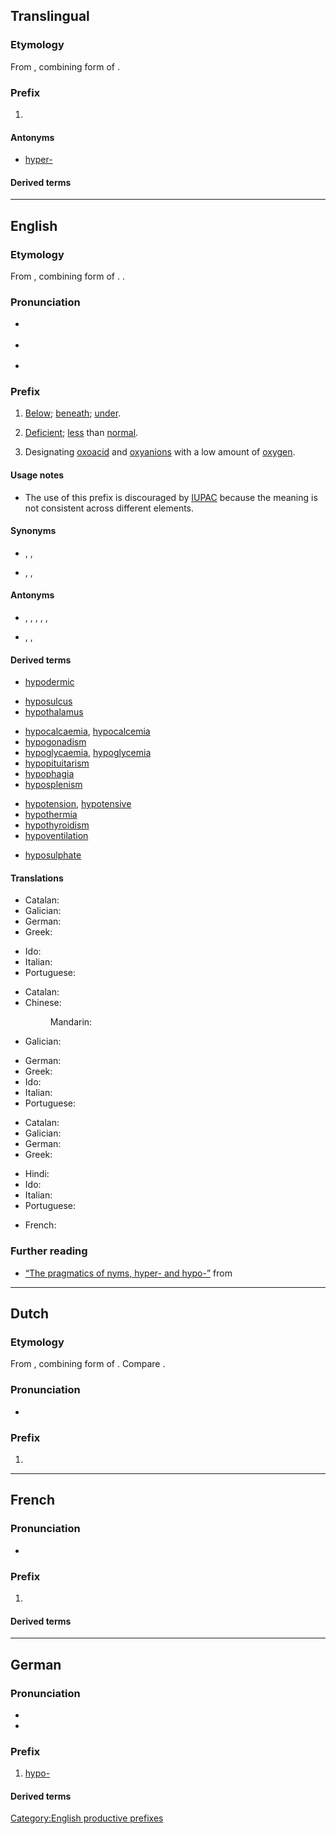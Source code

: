 {{also|hypo|hypo.}}
==Translingual==

===Etymology===
From {{der|mul|grc|ὑπο-}}, combining form of {{m|grc|ὑπό||under}}.

===Prefix===
{{head|mul|prefix}}

# {{l|en|hypo-}}

====Antonyms====
* [[hyper-#Translingual|hyper-]]

====Derived terms====
{{prefixsee|mul|hypo-}}

----

==English==

===Etymology===
From {{der|en|grc|ὑπο-}}, combining form of {{m|grc|ὑπό||under}}. {{doublet|en|sub-}}.

===Pronunciation===
* {{a|RP}} {{IPA|en|/ˈhaɪpəʊ/}}
* {{a|GA}} {{IPA|en|/ˈhaɪpoʊ/}}
* {{rhymes|en|aɪpəʊ|s=2}}

===Prefix===
{{en-prefix}}

# {{lb|en|anatomy}} [[below|Below]]; [[beneath]]; [[under]].
#: {{syn|en|sub-|q1=Latinate}}
# {{lb|en|medicine}} [[deficient|Deficient]]; [[less]] than [[normal]].
#: {{syn|en|sub-|q1=Latinate}}
#: {{ant|en|hyper-}}
# {{lb|en|chemistry}} Designating [[oxoacid]] and [[oxyanion]]s with a low amount of [[oxygen]].
#: {{ant|en|per-}}

====Usage notes====
* {{sense|chemistry}} The use of this prefix is discouraged by [[IUPAC]] because the meaning is not consistent across different elements.

====Synonyms====
* {{sense|below}} {{l|en|under-}}, {{l|en|sub-}}, {{l|en|infra-}}
* {{sense|deficient}} {{l|en|under-}}, {{l|en|dys-}}, {{l|en|mal-}}

====Antonyms====
* {{sense|below}} {{l|en|on-}}, {{l|en|en-}}, {{l|en|epi-}}, {{l|en|super-}}, {{l|en|supra-}}, {{l|en|sur-}}
* {{sense|deficient}} {{l|en|over-}}, {{l|en|hyper-}}, {{l|en|ultra-}}

====Derived terms====
{{prefixsee|en}}
{{rel-top|Terms derived from the ''hypo-'' prefix in the anatomical sense}}
* [[hypodermic]]
{{rel-mid}}
* [[hyposulcus]]
* [[hypothalamus]]
{{rel-bottom}}
{{rel-top|Terms derived from the ''hypo-'' prefix in the medical sense}}
* [[hypocalcaemia]], [[hypocalcemia]]
* [[hypogonadism]]
* [[hypoglycaemia]], [[hypoglycemia]]
* [[hypopituitarism]]
* [[hypophagia]]
* [[hyposplenism]]
{{rel-mid}}
* [[hypotension]], [[hypotensive]]
* [[hypothermia]]
* [[hypothyroidism]]
* [[hypoventilation]]
{{rel-bottom}}
{{rel-top|Terms derived from the ''hypo-'' prefix in the chemical sense}}
* [[hyposulphate]]
{{rel-mid}}
{{rel-bottom}}

====Translations====
{{trans-top|Anatomical sense}}
* Catalan: {{t+|ca|hipo-}}
* Galician: {{t+|gl|hipo-}}
* German: {{t+|de|hypo-}}
* Greek: {{t+|el|υπο-}}
{{trans-mid}}
* Ido: {{t|io|hipo-}}
* Italian: {{t+|it|ipo-}}
* Portuguese: {{t|pt|hipo-}}
{{trans-bottom}}

{{trans-top|Medical sense}}
* Catalan: {{t+|ca|hipo-}}
* Chinese:
*: Mandarin: {{t+|cmn|低|tr=dī}}
* Galician: {{t+|gl|hipo-}}
{{trans-mid}}
* German: {{t+|de|hypo-}}
* Greek: {{t+|el|υπο-}}
* Ido: {{t|io|hipo-}}
* Italian: {{t+|it|ipo-}}
* Portuguese: {{t|pt|hipo-}}
{{trans-bottom}}

{{trans-top|Chemical sense}}
* Catalan: {{t+|ca|hipo-}}
* Galician: {{t+|gl|hipo-}}
* German: {{t+|de|hypo-}}
* Greek: {{t+|el|υπο-}}
{{trans-mid}}
* Hindi: {{t|hi|उन-}}
* Ido: {{t|io|hipo-}}
* Italian: {{t+|it|ipo-}}
* Portuguese: {{t|pt|hipo-}}
{{trans-bottom}}

{{checktrans-top}}
* French: {{t+check|fr|hypo-}}
{{trans-mid}}
{{trans-bottom}}

===Further reading===
* [https://languagelog.ldc.upenn.edu/nll/?p=51908 “The pragmatics of nyms, hyper- and hypo-”] from {{w|Language Log}}

[[Category:English productive prefixes]]

----

==Dutch==

===Etymology===
From {{der|nl|grc|ὑπο-}}, combining form of {{m|grc|ὑπό||under}}. Compare {{m|nl|sub-}}.

===Pronunciation===
* {{audio|nl|Nl-hypo-.ogg|Audio}}

===Prefix===
{{head|nl|prefix}}

# {{l|en|hypo-}}

{{prefixsee|nl}}

----

==French==

===Pronunciation===
* {{fr-muteh}} {{fr-IPA}}

===Prefix===
{{fr-prefix}}

# {{l|en|hypo-}}

====Derived terms====
{{prefixsee|fr}}

----

==German==

===Pronunciation===
* {{IPA|de|/ˈhypo/}}
* {{audio|de|De-hypo-.ogg|Audio}}

===Prefix===
{{de-pref}}

# [[#English|hypo-]]

====Derived terms====
{{prefixsee|de}}